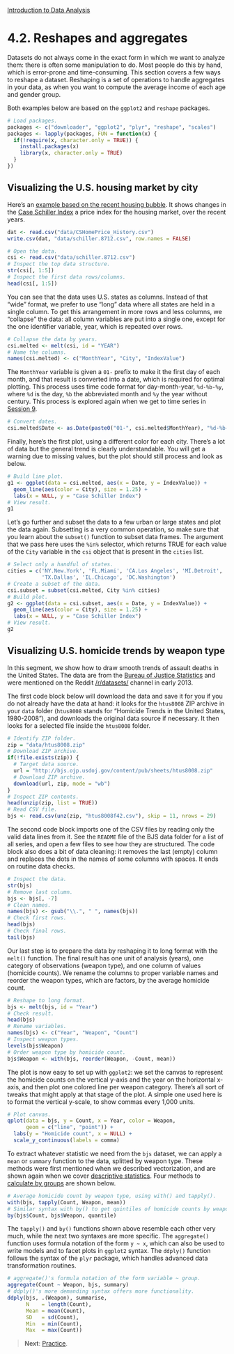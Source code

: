 <style>@import url(style.css);</style>
[Introduction to Data Analysis](index.html "Course index")

# 4.2. Reshapes and aggregates

[dsn-bubble]: http://www.decisionsciencenews.com/2011/03/17/the-housing-bubble-by-city/
[sap-csi]: http://www.standardandpoors.com/indices/sp-case-shiller-home-price-indices/en/us/
[gs-aggr]: https://gastonsanchez.wordpress.com/2012/06/28/5-ways-to-do-some-calculation-by-groups/ 

Datasets do not always come in the exact form in which we want to analyze them: there is often some manipulation to do. Most people do this by hand, which is error-prone and time-consuming. This section covers a few ways to reshape a dataset. Reshaping is a set of operations to handle aggregates in your data, as when you want to compute the average income of each age and gender group.

Both examples below are based on the `ggplot2` and `reshape` packages.

```r
# Load packages.
packages <- c("downloader", "ggplot2", "plyr", "reshape", "scales")
packages <- lapply(packages, FUN = function(x) {
  if(!require(x, character.only = TRUE)) {
    install.packages(x)
    library(x, character.only = TRUE)
  }
})
```

## Visualizing the U.S. housing market by city

Here's an [example based on the recent housing bubble][dsn-bubble]. It shows changes in the [Case Schiller Index][sap-csi] a price index for the housing market, over the recent years.

```r
dat <- read.csv("data/CSHomePrice_History.csv")
write.csv(dat, "data/schiller.8712.csv", row.names = FALSE)
```

```r
# Open the data.
csi <- read.csv("data/schiller.8712.csv")
# Inspect the top data structure.
str(csi[, 1:5])
# Inspect the first data rows/columns.
head(csi[, 1:5])
```

You can see that the data uses U.S. states as columns. Instead of that "wide" format, we prefer to use "long" data where all states are held in a single column. To get this arrangement in more rows and less columns, we "collapse" the data: all column variables are put into a single one, except for the one identifier variable, year, which is repeated over rows.

```r
# Collapse the data by years.
csi.melted <- melt(csi, id = "YEAR")
# Name the columns.
names(csi.melted) <- c("MonthYear", "City", "IndexValue")
```

The `MonthYear` variable is given a `01-` prefix to make it the first day of each month, and that result is converted into a date, which is required for optimal plotting. This process uses time code format for day-month-year, `%d-%b-%y`, where `%d` is the day, `%b` the abbreviated month and `%y` the year without century. This process is explored again when we get to time series in [Session 9][090].

[090]: 090_ts.html

```r
# Convert dates.
csi.melted$Date <- as.Date(paste0("01-", csi.melted$MonthYear), "%d-%b-%y")
```

Finally, here's the first plot, using a different color for each city. There's a lot of data but the general trend is clearly understandable. You will get a warning due to missing values, but the plot should still process and look as below.

```r
# Build line plot.
g1 <- ggplot(data = csi.melted, aes(x = Date, y = IndexValue)) +
  geom_line(aes(color = City), size = 1.25) +
  labs(x = NULL, y = "Case Schiller Index")
# View result.
g1
```

Let's go further and subset the data to a few urban or large states and plot the data again. Subsetting is a very common operation, so make sure that you learn about the `subset()` function to subset data frames. The argument that we pass here uses the `%in%` selector, which returns TRUE for each value of the `City` variable in the `csi` object that is present in the `cities` list.

```r
# Select only a handful of states.
cities = c('NY.New.York', 'FL.Miami', 'CA.Los Angeles', 'MI.Detroit', 
           'TX.Dallas', 'IL.Chicago', 'DC.Washington')
# Create a subset of the data.
csi.subset = subset(csi.melted, City %in% cities)
# Build plot.
g2 <- ggplot(data = csi.subset, aes(x = Date, y = IndexValue)) +
  geom_line(aes(color = City), size = 1.25) +
  labs(x = NULL, y = "Case Schiller Index")
# View result.
g2
```

## Visualizing U.S. homicide trends by weapon type

In this segment, we show how to draw smooth trends of assault deaths in the United States. The data are from the [Bureau of Justice Statistics][bjs] and were mentioned on the Reddit [/r/datasets/][reddit-datasets] channel in early 2013.

[bjs]: http://bjs.ojp.usdoj.gov/
[reddit-datasets]: http://www.reddit.com/r/datasets

The first code block below will download the data and save it for you if you do not already have the data at hand: it looks for the `htus8008` ZIP archive in your `data` folder (`htus8008` stands for "Homicide Trends in the United States, 1980-2008"), and downloads the original data source if necessary. It then looks for a selected file inside the `htus8008` folder.

```r
# Identify ZIP folder.
zip = "data/htus8008.zip"
# Download ZIP archive.
if(!file.exists(zip)) {
  # Target data source.
  url = "http://bjs.ojp.usdoj.gov/content/pub/sheets/htus8008.zip"
  # Download ZIP archive.
  download(url, zip, mode = "wb")
}
# Inspect ZIP contents.
head(unzip(zip, list = TRUE))
# Read CSV file.
bjs <- read.csv(unz(zip, "htus8008f42.csv"), skip = 11, nrows = 29)
```

The second code block imports one of the CSV files by reading only the valid data lines from it. See the `README` file of the BJS data folder for a list of all series, and open a few files to see how they are structured. The code block also does a bit of data cleaning: it removes the last (empty) column and replaces the dots in the names of some columns with spaces. It ends on routine data checks.

```r
# Inspect the data.
str(bjs)
# Remove last column.
bjs <- bjs[, -7]
# Clean names.
names(bjs) <- gsub("\\.", " ", names(bjs))
# Check first rows.
head(bjs)
# Check final rows.
tail(bjs)
```

Our last step is to prepare the data by reshaping it to long format with the `melt()` function. The final result has one unit of analysis (years), one category of observations (weapon type), and one column of values (homicide counts). We rename the columns to proper variable names and reorder the weapon types, which are factors, by the average homicide count.

```r
# Reshape to long format.
bjs <- melt(bjs, id = "Year")
# Check result.
head(bjs)
# Rename variables.
names(bjs) <- c("Year", "Weapon", "Count")
# Inspect weapon types.
levels(bjs$Weapon)
# Order weapon type by homicide count.
bjs$Weapon <- with(bjs, reorder(Weapon, -Count, mean))
```

The plot is now easy to set up with `ggplot2`: we set the canvas to represent the homicide counts on the vertical y-axis and the year on the horizontal x-axis, and then plot one colored line per weapon category. There's all sort of tweaks that might apply at that stage of the plot. A simple one used here is to format the vertical y-scale, to show commas every 1,000 units.

```r
# Plot canvas.
qplot(data = bjs, y = Count, x = Year, color = Weapon,
      geom = c("line", "point")) +
  labs(y = "Homicide count", x = NULL) +
  scale_y_continuous(labels = comma)
```

To extract whatever statistic we need from the `bjs` dataset, we can apply a `mean` or `summary` function to the data, splitted by weapon type. These methods were first mentioned when we described vectorization, and are shown again when we cover [descriptive statistics](061_description.html). Four methods to [calculate by groups][gs-aggr] are shown below.

```r
# Average homicide count by weapon type, using with() and tapply().
with(bjs, tapply(Count, Weapon, mean))
# Similar syntax with by() to get quintiles of homicide counts by weapon type.
by(bjs$Count, bjs$Weapon, quantile)
```

The `tapply()` and `by()` functions shown above resemble each other very much, while the next two syntaxes are more specific. The `aggregate()` function uses formula notation of the form `y ~ x`, which can also be used to write models and to facet plots in `ggplot2` syntax. The `ddply()` function follows the syntax of the `plyr` package, which handles advanced data transformation routines.

```r
# aggregate()'s formula notation of the form variable ~ group.
aggregate(Count ~ Weapon, bjs, summary)
# ddply()'s more demanding syntax offers more functionality.
ddply(bjs, .(Weapon), summarise,
      N    = length(Count),
      Mean = mean(Count),
      SD   = sd(Count),
      Min  = min(Count),
      Max  = max(Count))
```

> __Next__: [Practice](043_practice.html).
